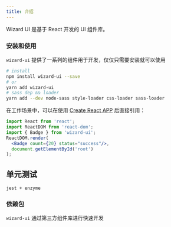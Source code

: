 ```yaml
---
title: 介绍
---
```


Wizard UI 是基于 React 开发的 UI 组件库。

### 安装和使用
`wizard-ui` 提供了一系列的组件用于开发，仅仅只需要安装就可以使用
```bash
# install
npm install wizard-ui --save
# or
yarn add wizard-ui
# sass dep && loader
yarn add --dev node-sass style-loader css-loader sass-loader
```

在工作场景中，可以在使用 [Create React APP](https://github.com/facebook/create-react-app) 后直接引用：
```jsx
import React from 'react';
import ReactDOM from 'react-dom';
import { Badge } from 'wizard-ui';
ReactDOM.render(
  <Badge count={20} status="success"/>,
  document.getElementById('root')
);
```

## 单元测试
`jest + enzyme`

### 依赖包
`wizard-ui` 通过第三方组件库进行快速开发

